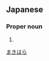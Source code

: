 ==Japanese==
{{ja-kanjitab|槙|原}}

===Proper noun===
{{ja-pos|proper|まきはら}}

# {{surname|lang=ja}}

[[Category:Japanese surnames|まきはら]]